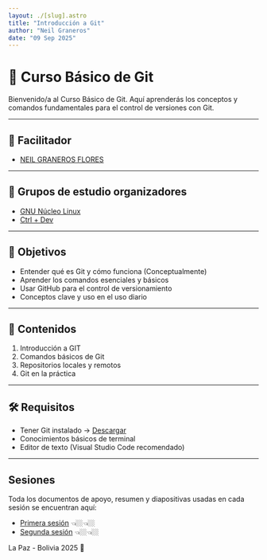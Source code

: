 ```yaml
---
layout: ./[slug].astro
title: "Introducción a Git"
author: "Neil Graneros"
date: "09 Sep 2025"
---
```


# 📘 Curso Básico de Git

Bienvenido/a al Curso Básico de Git. Aquí aprenderás los conceptos y comandos fundamentales para el control de versiones con Git.

---
## 👥 Facilitador

- [NEIL GRANEROS FLORES](https://github.com/reveluv1814)

---

## 🔰 Grupos de estudio organizadores

- [GNU Núcleo Linux](https://www.nucleognulinux.org)
- [Ctrl + Dev](https://troy8203.github.io/CtrlDev-LadingPage)
---

## 🎯 Objetivos

- Entender qué es Git y cómo funciona (Conceptualmente)
- Aprender los comandos esenciales y básicos
- Usar GitHub para el control de versionamiento
- Conceptos clave y uso en el uso diario

---

## 🧱 Contenidos

1. Introducción a GIT
2. Comandos básicos de Git
3. Repositorios locales y remotos
4. Git en la práctica

---

## 🛠️ Requisitos

- Tener Git instalado → [Descargar](https://git-scm.com/downloads)
- Conocimientos básicos de terminal
- Editor de texto (Visual Studio Code recomendado)


---

## Sesiones
Toda los documentos de apoyo, resumen y diapositivas usadas en cada sesión se encuentran aquí:
- [Primera sesión](./sesion-1) 👈🏼👈🏼
- [Segunda sesión](./sesion-2) 👈🏼👈🏼

La Paz - Bolivia 2025 🚀